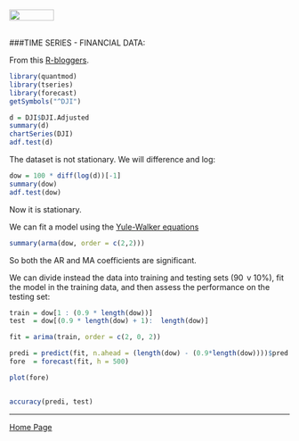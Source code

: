 <br>
<a href="http://rinterested.github.io/statistics/index.html">
<img HEIGHT="20" WIDTH="80" src="https://cloud.githubusercontent.com/assets/9312897/10556783/a27a26fa-745c-11e5-9b1a-2d5bd737387a.PNG"></a>
<br><br>

###TIME SERIES - FINANCIAL DATA:
<br>

From this [R-bloggers](http://programming-r-pro-bro.blogspot.com/2013/04/forecasting-stock-returns-using-arima.html).

```R
library(quantmod)
library(tseries)
library(forecast)
getSymbols("^DJI")
```

```r
d = DJI$DJI.Adjusted
summary(d)
chartSeries(DJI)
adf.test(d) 
```

The dataset is not stationary. We will difference and log:

```r
dow = 100 * diff(log(d))[-1]
summary(dow)
adf.test(dow)
```

Now it is stationary.

We can fit a model using the [Yule-Walker equations](http://en.wikipedia.org/wiki/AR_model#Calculation_of_the_AR_parameters)

```r
summary(arma(dow, order = c(2,2)))
```

So both the AR and MA coefficients are significant.

We can divide instead the data into training and testing sets ($90\,%$ v $10\%$), fit the model in the training data, and then assess the performance on the testing set:

```r
train = dow[1 : (0.9 * length(dow))]
test  = dow[(0.9 * length(dow) + 1):  length(dow)]

fit = arima(train, order = c(2, 0, 2))

predi = predict(fit, n.ahead = (length(dow) - (0.9*length(dow))))$pred
fore  = forecast(fit, h = 500)

plot(fore)


accuracy(predi, test)
```


---

<a href="http://rinterested.github.io/statistics/index.html">Home Page</a>
